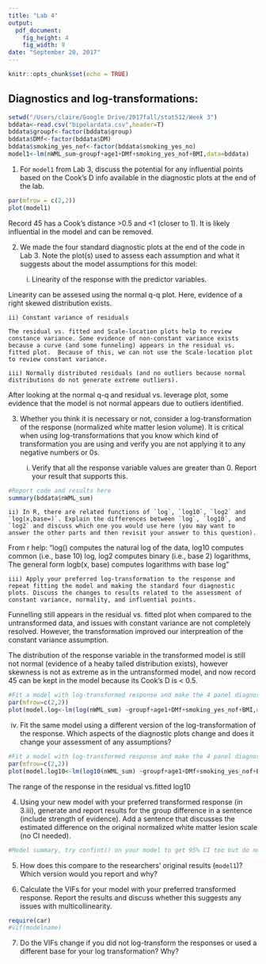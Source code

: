 ```yaml
---
title: "Lab 4"
output:
  pdf_document:
    fig_height: 4
    fig_width: 8
date: "September 20, 2017"
---
```


```r
knitr::opts_chunk$set(echo = TRUE)
```

## Diagnostics and log-transformations:

```r
setwd("/Users/claire/Google Drive/2017fall/stat512/Week 3")
bddata<-read.csv("bipolardata.csv",header=T)
bddata$groupf<-factor(bddata$group) 
bddata$DMf<-factor(bddata$DM)
bddata$smoking_yes_nof<-factor(bddata$smoking_yes_no)
model1<-lm(nWML_sum~groupf+age1+DMf+smoking_yes_nof+BMI,data=bddata) 
```

1) For `model1` from Lab 3, discuss the potential for any influential points based on the Cook's D info available in the diagnostic plots at the end of the lab. 
```r
par(mfrow = c(2,2))
plot(model1)
```

Record 45 has a Cook's distance >0.5 and <1 (closer to 1).  It is likely influential in the model and can be removed.

2) We made the four standard diagnostic plots at the end of the code in Lab 3. Note the plot(s) used to assess each assumption and what it suggests about the model assumptions for this model:

    i) Linearity of the response with the predictor variables.
    
 Linearity can be assesed using the normal q-q plot. Here, evidence of a right skewed distribution exists.
 
    ii) Constant variance of residuals
    
    The residual vs. fitted and Scale-location plots help to review constance variance. Some evidence of non-constant variance exists because a curve (and some funneling) appears in the residual vs. fitted plot.  Because of this, we can not use the Scale-location plot to review constant variance.
    
    iii) Normally distributed residuals (and no outliers because normal distributions do not generate extreme outliers).

After looking at the normal q-q and residual vs. leverage plot, some evidence that the model is not normal appears due to outliers identified.

3) Whether you think it is necessary or not, consider a log-transformation of the response (normalized white matter lesion volume). It is critical when using log-transformations that you know which kind of transformation you are using and verify you are not applying it to any negative numbers or 0s. 
    
    i) Verify that all the response variable values are greater than 0. Report your result that supports this.
    
```r

#Report code and results here
summary(bddata$nWML_sum)
```
    ii) In R, there are related functions of `log`, `log10`, `log2` and `log(x,base=)`. Explain the differences between `log`, `log10`, and `log2` and discuss which one you would use here (you may want to answer the other parts and then revisit your answer to this question). 
 
From r help: "log() computes the natural log of the data, log10 computes common (i.e., base 10) log, log2 computes binary (i.e., base 2) logarithms, The general form logb(x, base) computes logarithms with base log"
    
    iii) Apply your preferred log-transformation to the response and repeat fitting the model and making the standard four diagnostic plots. Discuss the changes to results related to the assessment of constant variance, normality, and influential points. 
    
Funnelling still appears in the residual vs. fitted plot when compared to the untransformed data, and issues with constant variance are not completely resolved. However, the transformation improved our interpreation of the constant variance assumption. 

The distribution of the response variable in the transformed model is still not normal (evidence of a heaby tailed distribution exists), however skewness is not as extreme as in the untransformed model, and now record 45 can be kept in the model because its Cook's D is < 0.5.  
    
```r
#Fit a model with log-transformed response and make the 4 panel diagnostic plot array
par(mfrow=c(2,2))
plot(model.log<-lm(log(nWML_sum) ~groupf+age1+DMf+smoking_yes_nof+BMI,data=bddata) )
```        

iv) Fit the same model using a different version of the log-transformation of the response. Which aspects of the diagnostic plots change and does it change your assessment of any assumptions?
    
```r
#Fit a model with log-transformed response and make the 4 panel diagnostic plot array
par(mfrow=c(2,2))
plot(model.log10<-lm(log10(nWML_sum) ~groupf+age1+DMf+smoking_yes_nof+BMI,data=bddata) )
``` 
The range of the response in the residual vs.fitted log10 

4) Using your new model with your preferred transformed response (in 3.iii), generate and report results for the group difference in a sentence (include strength of evidence). Add a sentence that discusses the estimated difference on the original normalized white matter lesion scale (no CI needed).

```r
#Model summary, try confint() on your model to get 95% CI too but do not need to report it
```    


5) How does this compare to the researchers' original results (`model1`)? Which version would you report and why?


6) Calculate the VIFs for your model with your preferred transformed response. Report the results and discuss whether this suggests any issues with multicollinearity.
```r
require(car)
#vif(modelname)
```



7) Do the VIFs change if you did not log-transform the responses or used a different base for your log transformation? Why?

